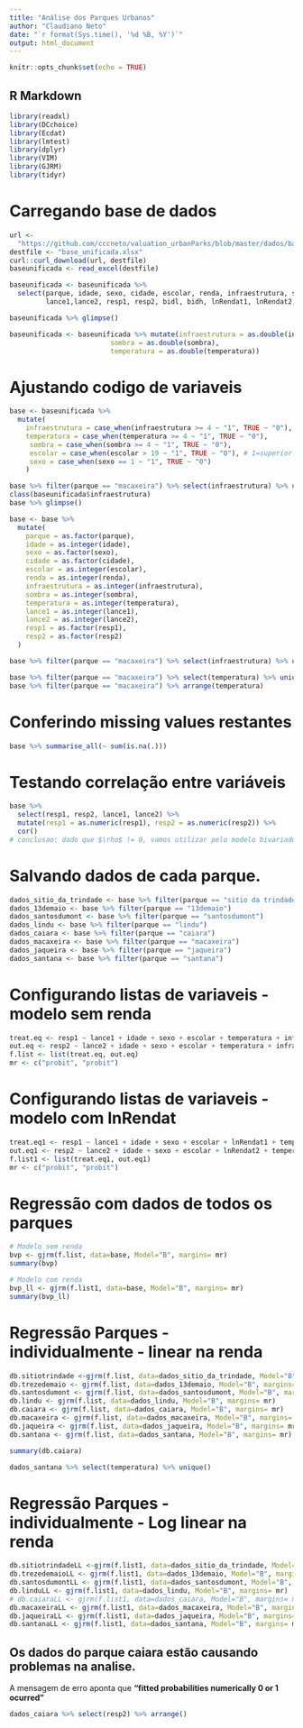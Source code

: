 ```yaml
---
title: "Análise dos Parques Urbanos"
author: "Claudiano Neto"
date: "`r format(Sys.time(), '%d %B, %Y')`"
output: html_document
---
```


```r
knitr::opts_chunk$set(echo = TRUE)
```

## R Markdown

```r
library(readxl)
library(DCchoice)
library(Ecdat)
library(lmtest)
library(dplyr)
library(VIM)
library(GJRM)
library(tidyr)

```

# Carregando base de dados

```r
url <-
  "https://github.com/cccneto/valuation_urbanParks/blob/master/dados/baseunificada.xlsx?raw=true"
destfile <- "base_unificada.xlsx"
curl::curl_download(url, destfile)
baseunificada <- read_excel(destfile)

```

```r
baseunificada <- baseunificada %>% 
  select(parque, idade, sexo, cidade, escolar, renda, infraestrutura, sombra, temperatura, 
         lance1,lance2, resp1, resp2, bidl, bidh, lnRendat1, lnRendat2, lnRenda, t)
```


```r
baseunificada %>% glimpse()
```

```r
baseunificada <- baseunificada %>% mutate(infraestrutura = as.double(infraestrutura),
                         sombra = as.double(sombra),
                         temperatura = as.double(temperatura))
```


# Ajustando codigo de variaveis

```r

base <- baseunificada %>%
  mutate(
    infraestrutura = case_when(infraestrutura >= 4 ~ "1", TRUE ~ "0"), 
    temperatura = case_when(temperatura >= 4 ~ "1", TRUE ~ "0"),
     sombra = case_when(sombra >= 4 ~ "1", TRUE ~ "0"),
     escolar = case_when(escolar > 19 ~ "1", TRUE ~ "0"), # 1=superior completo, 0= otherwise
     sexo = case_when(sexo == 1 ~ "1", TRUE ~ "0")
    )

base %>% filter(parque == "macaxeira") %>% select(infraestrutura) %>% unique()
class(baseunificada$infraestrutura)
base %>% glimpse()
```

```r
base <- base %>%
  mutate(
    parque = as.factor(parque),
    idade = as.integer(idade),
    sexo = as.factor(sexo),
    cidade = as.factor(cidade),
    escolar = as.integer(escolar),
    renda = as.integer(renda),
    infraestrutura = as.integer(infraestrutura),
    sombra = as.integer(sombra),
    temperatura = as.integer(temperatura),
    lance1 = as.integer(lance1),
    lance2 = as.integer(lance2),
    resp1 = as.factor(resp1),
    resp2 = as.factor(resp2)
  )

base %>% filter(parque == "macaxeira") %>% select(infraestrutura) %>% unique()


```


```r
base %>% filter(parque == "macaxeira") %>% select(temperatura) %>% unique()
base %>% filter(parque == "macaxeira") %>% arrange(temperatura)
```


# Conferindo missing values restantes
```r
base %>% summarise_all(~ sum(is.na(.)))
```


# Testando correlação entre variáveis 

```r
base %>% 
  select(resp1, resp2, lance1, lance2) %>% 
  mutate(resp1 = as.numeric(resp1), resp2 = as.numeric(resp2)) %>% 
  cor()  
# conclusao: dado que $\rho$ != 0, vamos utilizar pelo modelo bivariado

```


# Salvando dados de cada parque.
```r

dados_sitio_da_trindade <- base %>% filter(parque == "sitio da trindade")
dados_13demaio <- base %>% filter(parque == "13demaio")
dados_santosdumont <- base %>% filter(parque == "santosdumont")
dados_lindu <- base %>% filter(parque == "lindu")
dados_caiara <- base %>% filter(parque == "caiara")
dados_macaxeira <- base %>% filter(parque == "macaxeira")
dados_jaqueira <- base %>% filter(parque == "jaqueira")
dados_santana <- base %>% filter(parque == "santana")

```


# Configurando listas de variaveis - modelo sem renda
```r
treat.eq <- resp1 ~ lance1 + idade + sexo + escolar + temperatura + infraestrutura
out.eq <- resp2 ~ lance2 + idade + sexo + escolar + temperatura + infraestrutura
f.list <- list(treat.eq, out.eq)
mr <- c("probit", "probit")

```

# Configurando listas de variaveis - modelo com lnRendat
```r

treat.eq1 <- resp1 ~ lance1 + idade + sexo + escolar + lnRendat1 + temperatura + infraestrutura
out.eq1 <- resp2 ~ lance2 + idade + sexo + escolar + lnRendat2 + temperatura + infraestrutura
f.list1 <- list(treat.eq1, out.eq1)
mr <- c("probit", "probit")

```


# Regressão com dados de **todos os parques**  
```r
# Modelo sem renda 
bvp <- gjrm(f.list, data=base, Model="B", margins= mr)
summary(bvp)
```

```r
# Modelo com renda 
bvp_ll <- gjrm(f.list1, data=base, Model="B", margins= mr)
summary(bvp_ll)

```


# Regressão Parques - individualmente - linear na renda 
```r
db.sitiotrindade <-gjrm(f.list, data=dados_sitio_da_trindade, Model="B", margins= mr)
db.trezedemaio <- gjrm(f.list, data=dados_13demaio, Model="B", margins= mr)
db.santosdumont <- gjrm(f.list, data=dados_santosdumont, Model="B", margins= mr)
db.lindu <- gjrm(f.list, data=dados_lindu, Model="B", margins= mr)
db.caiara <- gjrm(f.list, data=dados_caiara, Model="B", margins= mr)
db.macaxeira <- gjrm(f.list, data=dados_macaxeira, Model="B", margins= mr)
db.jaqueira <- gjrm(f.list, data=dados_jaqueira, Model="B", margins= mr)
db.santana <- gjrm(f.list, data=dados_santana, Model="B", margins= mr)

summary(db.caiara)
```

```r
dados_santana %>% select(temperatura) %>% unique()
```


# Regressão Parques - individualmente - Log linear na renda 
```r
db.sitiotrindadeLL <-gjrm(f.list1, data=dados_sitio_da_trindade, Model="B", margins= mr)
db.trezedemaioLL <- gjrm(f.list1, data=dados_13demaio, Model="B", margins= mr)
db.santosdumontLL <- gjrm(f.list1, data=dados_santosdumont, Model="B", margins= mr)
db.linduLL <- gjrm(f.list1, data=dados_lindu, Model="B", margins= mr)
# db.caiaraLL <- gjrm(f.list1, data=dados_caiara, Model="B", margins= mr) # fitted probabilities numerically 0 or 1 ocurred
db.macaxeiraLL <- gjrm(f.list1, data=dados_macaxeira, Model="B", margins= mr)
db.jaqueiraLL <- gjrm(f.list1, data=dados_jaqueira, Model="B", margins= mr)
db.santanaLL <- gjrm(f.list1, data=dados_santana, Model="B", margins= mr)

```

## Os dados do parque caiara estão causando problemas na analise.

A mensagem de erro aponta que **"fitted probabilities numerically 0 or 1 ocurred"**
```r
dados_caiara %>% select(resp2) %>% arrange()


```

